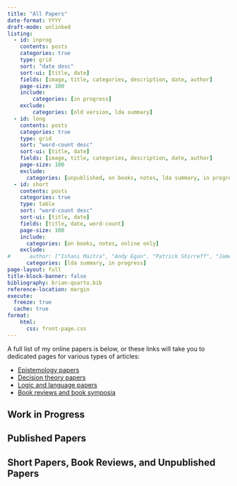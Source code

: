 ```yaml
---
title: "All Papers"
date-format: YYYY
draft-mode: unlinked
listing: 
  - id: inprog
    contents: posts
    categories: true
    type: grid
    sort: "date desc"
    sort-ui: [title, date]
    fields: [image, title, categories, description, date, author]
    page-size: 100
    include:
        categories: [in progress]
    exclude:
        categories: [old version, lda summary]
  - id: long
    contents: posts
    categories: true
    type: grid
    sort: "word-count desc"
    sort-ui: [title, date]
    fields: [image, title, categories, description, date, author]
    page-size: 100
    exclude:
      categories: [unpublished, on books, notes, lda summary, in progress]
  - id: short
    contents: posts
    categories: true
    type: table
    sort: "word-count desc"
    sort-ui: [title, date]
    fields: [title, date, word-count]
    page-size: 100
    include:
      categories: [on books, notes, online only]
    exclude:
#      author: ["Ishani Maitra", "Andy Egan", "Patrick Shirreff", "James M. Joyce", "John Hawthorne", "Jonathan Jenkins Ichikawa", "Steven Kuhn", "David Jehle"]
      categories: [lda summary, in progress]
page-layout: full
title-block-banner: false
bibliography: brian-quarto.bib
reference-location: margin
execute:
  freeze: true
  cache: true
format: 
    html:
      css: front-page.css
---
```


A full list of my online papers is below, or these links will take you to dedicated pages for various types of articles:

- [Epistemology papers](epist.html)
- [Decision theory papers](gdt.html)
- [Logic and language papers](language.html)
- [Book reviews and book symposia](books.html)

## Work in Progress
::: {#inprog}
:::

## Published Papers
:::{#long}
:::

## Short Papers, Book Reviews, and Unpublished Papers
:::{#short}
:::